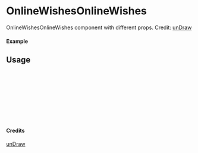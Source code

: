 
<Meta of={OnlineWishesOnlineWishes} title="unDraw/OnlineWishesOnlineWishes" />

# OnlineWishesOnlineWishes

OnlineWishesOnlineWishes component with different props.
Credit: [unDraw](https://undraw.co/illustrations)

#### Example

<Canvas of={OnlineWishesOnlineWishes.Primary} />

## Usage

```ts
import { OnlineWishesOnlineWishes } from "yadl-ui";

const Example = () => {
  return (
      <OnlineWishesOnlineWishes />
  );
};

export default Example;
```

#### Credits
[unDraw](https://undraw.co/illustrations)
